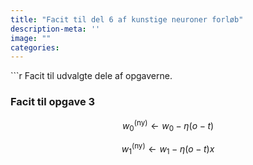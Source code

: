 ```yaml
---
title: "Facit til del 6 af kunstige neuroner forløb"
description-meta: ''
image: ""
categories:
---
```


```r

Facit til udvalgte dele af opgaverne.

::: {.callout-note collapse="true" appearance="minimal"}  

### Facit til opgave 3
$$w_0^{(\textrm{ny})} \leftarrow w_0 - \eta (o-t)$$
  
$$w_1^{(\textrm{ny})} \leftarrow w_1 - \eta (o-t)x$$

:::